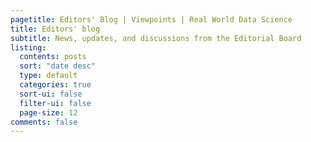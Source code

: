 ```yaml
---
pagetitle: Editors' Blog | Viewpoints | Real World Data Science
title: Editors' blog
subtitle: News, updates, and discussions from the Editorial Board
listing:
  contents: posts
  sort: "date desc"
  type: default
  categories: true
  sort-ui: false
  filter-ui: false
  page-size: 12
comments: false
---
```


